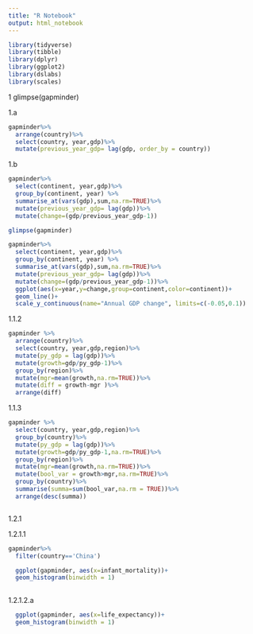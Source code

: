 ```yaml
---
title: "R Notebook"
output: html_notebook
---
```


```r
library(tidyverse)
library(tibble)
library(dplyr)
library(ggplot2)
library(dslabs)
library(scales)
```


1
glimpse(gapminder)

1.a

```r
gapminder%>%
  arrange(country)%>%
  select(country, year,gdp)%>%
  mutate(previous_year_gdp= lag(gdp, order_by = country))
```



1.b



```r
gapminder%>%
  select(continent, year,gdp)%>%
  group_by(continent, year) %>%
  summarise_at(vars(gdp),sum,na.rm=TRUE)%>%
  mutate(previous_year_gdp= lag(gdp))%>%
  mutate(change=(gdp/previous_year_gdp-1))
```




```r

glimpse(gapminder)

gapminder%>%
  select(continent, year,gdp)%>%
  group_by(continent, year) %>%
  summarise_at(vars(gdp),sum,na.rm=TRUE)%>%
  mutate(previous_year_gdp= lag(gdp))%>%
  mutate(change=(gdp/previous_year_gdp-1))%>%
  ggplot(aes(x=year,y=change,group=continent,color=continent))+
  geom_line()+
  scale_y_continuous(name="Annual GDP change", limits=c(-0.05,0.1))
```
1.1.2

```r
gapminder %>%
  arrange(country)%>%
  select(country, year,gdp,region)%>%
  mutate(py_gdp = lag(gdp))%>%
  mutate(growth=gdp/py_gdp-1)%>%
  group_by(region)%>%
  mutate(mgr=mean(growth,na.rm=TRUE))%>%
  mutate(diff = growth-mgr )%>%
  arrange(diff)
```
1.1.3


```r
gapminder %>%
  select(country, year,gdp,region)%>%
  group_by(country)%>%
  mutate(py_gdp = lag(gdp))%>%
  mutate(growth=gdp/py_gdp-1,na.rm=TRUE)%>%
  group_by(region)%>%
  mutate(mgr=mean(growth,na.rm=TRUE))%>%
  mutate(bool_var = growth>mgr,na.rm=TRUE)%>%
  group_by(country)%>%
  summarise(summa=sum(bool_var,na.rm = TRUE))%>%
  arrange(desc(summa))



```
1.2.1

1.2.1.1

```r
gapminder%>%
  filter(country=='China')

  ggplot(gapminder, aes(x=infant_mortality))+
  geom_histogram(binwidth = 1)
              
```
1.2.1.2.a
```r

  ggplot(gapminder, aes(x=life_expectancy))+
  geom_histogram(binwidth = 1)
              
```

